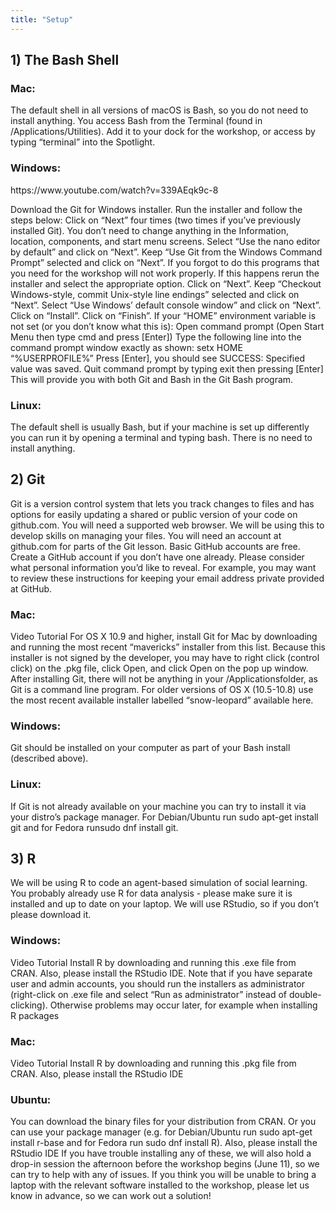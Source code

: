 ```yaml
---
title: "Setup"
---
```


\newline
## 1) The Bash Shell 

\newline
### Mac:

The default shell in all versions of macOS is Bash, so you do not need to install anything. 
You access Bash from the Terminal (found in /Applications/Utilities). Add it to your dock for the workshop, or access by typing “terminal” into the Spotlight. 

\newline
### Windows:

https://www.youtube.com/watch?v=339AEqk9c-8

Download the Git for Windows installer.
Run the installer and follow the steps below:
Click on "Next" four times (two times if you've previously installed Git). You don't need to change anything in the Information, location, components, and start menu screens.
Select “Use the nano editor by default” and click on “Next”.
Keep "Use Git from the Windows Command Prompt" selected and click on "Next". If you forgot to do this programs that you need for the workshop will not work properly. If this happens rerun the installer and select the appropriate option.
Click on "Next".
Keep "Checkout Windows-style, commit Unix-style line endings" selected and click on "Next".
Select "Use Windows' default console window" and click on "Next".
Click on "Install".
Click on "Finish".
If your "HOME" environment variable is not set (or you don't know what this is):
Open command prompt (Open Start Menu then type cmd and press [Enter])
Type the following line into the command prompt window exactly as shown:
setx HOME "%USERPROFILE%"
Press [Enter], you should see SUCCESS: Specified value was saved.
Quit command prompt by typing exit then pressing [Enter]
This will provide you with both Git and Bash in the Git Bash program.

\newline
### Linux: 

The default shell is usually Bash, but if your machine is set up differently you can run it by opening a terminal and typing bash. There is no need to install anything.



\newline
## 2) Git 
\newline

Git is a version control system that lets you track changes to files and has options for easily updating a shared or public version of your code on github.com. You will need a supported web browser.
We will be using this to develop skills on managing your files.
You will need an account at github.com for parts of the Git lesson. Basic GitHub accounts are free. Create a GitHub account if you don't have one already. Please consider what personal information you'd like to reveal. For example, you may want to review these instructions for keeping your email address private provided at GitHub.

\newline
### Mac: 
Video Tutorial
For OS X 10.9 and higher, install Git for Mac by downloading and running the most recent "mavericks" installer from this list. Because this installer is not signed by the developer, you may have to right click (control click) on the .pkg file, click Open, and click Open on the pop up window. After installing Git, there will not be anything in your /Applicationsfolder, as Git is a command line program. For older versions of OS X (10.5-10.8) use the most recent available installer labelled "snow-leopard" available here.

\newline
### Windows:
Git should be installed on your computer as part of your Bash install (described above).

\newline
### Linux:

If Git is not already available on your machine you can try to install it via your distro's package manager. For Debian/Ubuntu run sudo apt-get install git and for Fedora runsudo dnf install git.



\newline
## 3) R
\newline

We will be using R to code an agent-based simulation of social learning. You probably already use R for data analysis - please make sure it is installed and up to date on your laptop. We will use RStudio, so if you don’t please download it. 

\newline
### Windows:

Video Tutorial
Install R by downloading and running this .exe file from CRAN. Also, please install the RStudio IDE. Note that if you have separate user and admin accounts, you should run the installers as administrator (right-click on .exe file and select "Run as administrator" instead of double-clicking). Otherwise problems may occur later, for example when installing R packages

\newline
### Mac:
Video Tutorial
Install R by downloading and running this .pkg file from CRAN. Also, please install the RStudio IDE

\newline
### Ubuntu:
You can download the binary files for your distribution from CRAN. Or you can use your package manager (e.g. for Debian/Ubuntu run sudo apt-get install r-base and for Fedora run sudo dnf install R). Also, please install the RStudio IDE
If you have trouble installing any of these, we will also hold a drop-in session the afternoon before the workshop begins (June 11), so we can try to help with any of issues. If you think you will be unable to bring a laptop with the relevant software installed to the workshop, please let us know in advance, so we can work out a solution! 
